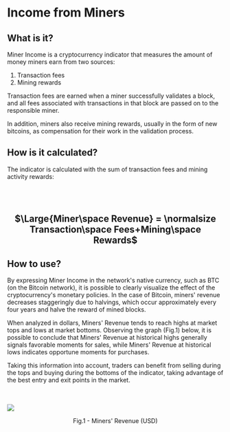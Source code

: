 # Income from Miners

## What is it?

Miner Income is a cryptocurrency indicator that measures the amount of money miners earn from two sources:

1. Transaction fees
2. Mining rewards

Transaction fees are earned when a miner successfully validates a block, and all fees associated with transactions in that block are passed on to the responsible miner.

In addition, miners also receive mining rewards, usually in the form of new bitcoins, as compensation for their work in the validation process.

## How is it calculated?

The indicator is calculated with the sum of transaction fees and mining activity rewards:

<br></br>

<center>
   <h2>$\Large{Miner\space Revenue} = \normalsize Transaction\space Fees+Mining\space Rewards$</h2>
</center>

## How to use?

By expressing Miner Income in the network's native currency, such as BTC (on the Bitcoin network), it is possible to clearly visualize the effect of the cryptocurrency's monetary policies. In the case of Bitcoin, miners' revenue decreases staggeringly due to halvings, which occur approximately every four years and halve the reward of mined blocks.

When analyzed in dollars, Miners' Revenue tends to reach highs at market tops and lows at market bottoms. Observing the graph (Fig.1) below, it is possible to conclude that Miners' Revenue at historical highs generally signals favorable moments for sales, while Miners' Revenue at historical lows indicates opportune moments for purchases.

Taking this information into account, traders can benefit from selling during the tops and buying during the bottoms of the indicator, taking advantage of the best entry and exit points in the market.

<br></br>
![](../../imgs/oc_minerrevenue.jpg)
<figcaption align="center" style={{ fontSize: "12px", color: "#B0B0B0 " }}>
  Fig.1 - Miners' Revenue (USD)
</figcaption>
